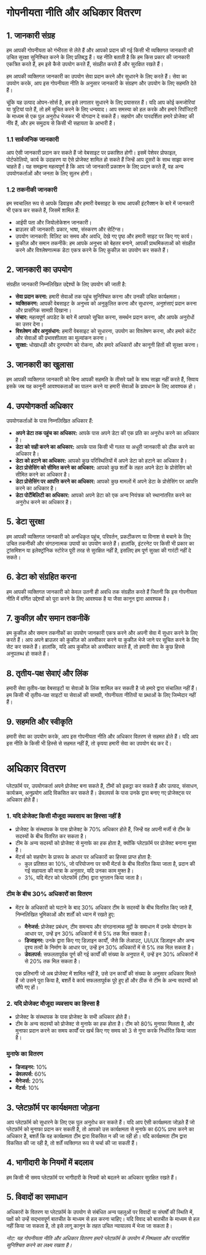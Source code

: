 # गोपनीयता नीति और अधिकार वितरण

## 1. जानकारी संग्रह

हम आपकी गोपनीयता को गंभीरता से लेते हैं और आपको प्रदान की गई किसी भी व्यक्तिगत जानकारी की उचित सुरक्षा सुनिश्चित करने के लिए प्रतिबद्ध हैं। यह नीति बताती है कि हम किस प्रकार की जानकारी एकत्रित करते हैं, हम इसे कैसे उपयोग करते हैं, संग्रहीत करते हैं और सुरक्षित रखते हैं।

हम आपकी व्यक्तिगत जानकारी का उपयोग सेवा प्रदान करने और सुधारने के लिए करते हैं। सेवा का उपयोग करके, आप इस गोपनीयता नीति के अनुसार जानकारी के संग्रहण और उपयोग के लिए सहमति देते हैं।

चूंकि यह उत्पाद ओपन-सोर्स है, हम इसे लगातार सुधारने के लिए प्रयासरत हैं। यदि आप कोई कमजोरियां या त्रुटियां पाते हैं, तो हमें सूचित करने के लिए धन्यवाद। आप समस्या को हल करके और हमारे रिपॉजिटरी के माध्यम से एक पुल अनुरोध भेजकर भी योगदान दे सकते हैं। सहयोग और पारदर्शिता हमारे प्रोजेक्ट की नींव हैं, और हम समुदाय से किसी भी सहायता के आभारी हैं।

### 1.1 सार्वजनिक जानकारी

आप ऐसी जानकारी प्रदान कर सकते हैं जो वेबसाइट पर प्रकाशित होगी। इसमें पेशेवर प्रोफाइल, पोर्टफोलियो, कार्य के उदाहरण या ऐसे प्रोजेक्ट शामिल हो सकते हैं जिन्हें आप दूसरों के साथ साझा करना चाहते हैं। यह समझना महत्वपूर्ण है कि आप जो जानकारी प्रकाशन के लिए प्रदान करते हैं, वह अन्य उपयोगकर्ताओं और जनता के लिए सुलभ होगी।

### 1.2 तकनीकी जानकारी

हम स्वचालित रूप से आपके डिवाइस और हमारी वेबसाइट के साथ आपकी इंटरैक्शन के बारे में जानकारी भी एकत्र कर सकते हैं, जिसमें शामिल हैं:

- आईपी पता और जियोलोकेशन जानकारी।
- ब्राउज़र की जानकारी: प्रकार, भाषा, संस्करण और सेटिंग्स।
- उपयोग जानकारी: विज़िट का समय और अवधि, देखे गए पृष्ठ और हमारी साइट पर किए गए कार्य।
- कुकीज़ और समान तकनीकें: हम आपके अनुभव को बेहतर बनाने, आपकी प्राथमिकताओं को संग्रहीत करने और विश्लेषणात्मक डेटा एकत्र करने के लिए कुकीज़ का उपयोग कर सकते हैं।

## 2. जानकारी का उपयोग

संग्रहीत जानकारी निम्नलिखित उद्देश्यों के लिए उपयोग की जाती है:

- **सेवा प्रदान करना:** हमारी सेवाओं तक पहुंच सुनिश्चित करना और उनकी उचित कार्यक्षमता।
- **व्यक्तिकरण:** आपकी वेबसाइट के अनुभव को अनुकूलित करना और सुधारना, अनुशंसाएं प्रदान करना और प्रासंगिक सामग्री दिखाना।
- **संचार:** महत्वपूर्ण अपडेट के बारे में आपको सूचित करना, समर्थन प्रदान करना, और आपके अनुरोधों का उत्तर देना।
- **विश्लेषण और अनुसंधान:** हमारी वेबसाइट को सुधारना, उपयोग का विश्लेषण करना, और हमारे कंटेंट और सेवाओं की प्रभावशीलता का मूल्यांकन करना।
- **सुरक्षा:** धोखाधड़ी और दुरुपयोग को रोकना, और हमारे अधिकारों और कानूनी हितों की सुरक्षा करना।

## 3. जानकारी का खुलासा

हम आपकी व्यक्तिगत जानकारी को बिना आपकी सहमति के तीसरे पक्षों के साथ साझा नहीं करते हैं, सिवाय इसके जब यह कानूनी आवश्यकताओं का पालन करने या हमारी सेवाओं के प्रावधान के लिए आवश्यक हो।

## 4. उपयोगकर्ता अधिकार

उपयोगकर्ताओं के पास निम्नलिखित अधिकार हैं:

- **अपने डेटा तक पहुंच का अधिकार:** आपके पास अपने डेटा की एक प्रति का अनुरोध करने का अधिकार है।
- **डेटा को सही करने का अधिकार:** आपके पास किसी भी गलत या अधूरी जानकारी को ठीक करने का अधिकार है।
- **डेटा को हटाने का अधिकार:** आपको कुछ परिस्थितियों में अपने डेटा को हटाने का अधिकार है।
- **डेटा प्रोसेसिंग को सीमित करने का अधिकार:** आपको कुछ शर्तों के तहत अपने डेटा के प्रोसेसिंग को सीमित करने का अधिकार है।
- **डेटा प्रोसेसिंग पर आपत्ति करने का अधिकार:** आपको कुछ मामलों में अपने डेटा के प्रोसेसिंग पर आपत्ति करने का अधिकार है।
- **डेटा पोर्टेबिलिटी का अधिकार:** आपको अपने डेटा को एक अन्य नियंत्रक को स्थानांतरित करने का अनुरोध करने का अधिकार है।

## 5. डेटा सुरक्षा

हम आपकी व्यक्तिगत जानकारी को अनधिकृत पहुंच, परिवर्तन, प्रकटीकरण या विनाश से बचाने के लिए उचित तकनीकी और संगठनात्मक उपायों का उपयोग करते हैं। हालांकि, इंटरनेट पर किसी भी प्रकार का ट्रांसमिशन या इलेक्ट्रॉनिक स्टोरेज पूरी तरह से सुरक्षित नहीं है, इसलिए हम पूर्ण सुरक्षा की गारंटी नहीं दे सकते।

## 6. डेटा को संग्रहित करना

हम आपकी व्यक्तिगत जानकारी को केवल उतनी ही अवधि तक संग्रहीत करते हैं जितनी कि इस गोपनीयता नीति में वर्णित उद्देश्यों को पूरा करने के लिए आवश्यक है या जैसा कानून द्वारा आवश्यक है।

## 7. कुकीज़ और समान तकनीकें

हम कुकीज़ और समान तकनीकों का उपयोग जानकारी एकत्र करने और अपनी सेवा में सुधार करने के लिए करते हैं। आप अपने ब्राउज़र को कुकीज़ को अस्वीकार करने या कुकीज़ भेजे जाने पर सूचित करने के लिए सेट कर सकते हैं। हालांकि, यदि आप कुकीज़ को अस्वीकार करते हैं, तो हमारी सेवा के कुछ हिस्से अनुपलब्ध हो सकते हैं।

## 8. तृतीय-पक्ष सेवाएं और लिंक

हमारी सेवा तृतीय-पक्ष वेबसाइटों या सेवाओं के लिंक शामिल कर सकती है जो हमारे द्वारा संचालित नहीं हैं। हम किसी भी तृतीय-पक्ष साइटों या सेवाओं की सामग्री, गोपनीयता नीतियों या प्रथाओं के लिए जिम्मेदार नहीं हैं।

## 9. सहमति और स्वीकृति

हमारी सेवा का उपयोग करके, आप इस गोपनीयता नीति और अधिकार वितरण से सहमत होते हैं। यदि आप इस नीति के किसी भी हिस्से से सहमत नहीं हैं, तो कृपया हमारी सेवा का उपयोग बंद कर दें।

# अधिकार वितरण

प्लेटफ़ॉर्म पर, उपयोगकर्ता अपने प्रोजेक्ट बना सकते हैं, टीमों को इकट्ठा कर सकते हैं और उत्पाद, संसाधन, कार्यक्रम, अनुप्रयोग आदि विकसित कर सकते हैं। डेवलपर्स के पास उनके द्वारा बनाए गए प्रोजेक्ट्स पर अधिकार होते हैं।

### 1. यदि प्रोजेक्ट किसी मौजूदा व्यवसाय का हिस्सा नहीं है

- प्रोजेक्ट के संस्थापक के पास प्रोजेक्ट के 70% अधिकार होते हैं, जिन्हें वह अपनी मर्जी से टीम के सदस्यों के बीच वितरित कर सकता है।
- टीम के अन्य सदस्यों को प्रोजेक्ट से मुनाफे का हक होता है, क्योंकि प्लेटफ़ॉर्म पर प्रोजेक्ट बनाना मुफ्त है।
- मेंटर्स को सहयोग के प्रारूप के आधार पर अधिकारों का हिस्सा प्राप्त होता है:
  - कुल प्रतिशत का 10%, जो परियोजना पर सभी मेंटर्स के बीच वितरित किया जाता है, प्रदान की गई सहायता की मात्रा के अनुसार, यदि उनका काम मुफ्त है।
  - 3%, यदि मेंटर को प्लेटफॉर्म (टीम) द्वारा भुगतान किया जाता है।

### टीम के बीच 30% अधिकारों का वितरण

- मेंटर के अधिकारों को घटाने के बाद 30% अधिकार टीम के सदस्यों के बीच वितरित किए जाते हैं, निम्नलिखित भूमिकाओं और शर्तों को ध्यान में रखते हुए:

  - **मैनेजर्स:** प्रोजेक्ट प्रबंधन, टीम समन्वय और संगठनात्मक मुद्दों के समाधान में उनके योगदान के आधार पर, उन्हें इन 30% अधिकारों में से 5% तक मिल सकता है।
  - **डिजाइनर:** उनके द्वारा किए गए डिज़ाइन कार्यों, जैसे कि लेआउट, UI/UX डिज़ाइन और अन्य दृश्य तत्वों के निर्माण के आधार पर, उन्हें इन 30% अधिकारों में से 5% तक मिल सकता है।
  - **डेवलपर्स:** सफलतापूर्वक पूर्ण की गई कार्यों की संख्या के अनुपात में, उन्हें इन 30% अधिकारों में से 20% तक मिल सकता है।

  एक प्रतिभागी जो अब प्रोजेक्ट में शामिल नहीं है, उसे उन कार्यों की संख्या के अनुसार अधिकार मिलते हैं जो उसने पूरा किया है, बशर्ते वे कार्य सफलतापूर्वक पूरे हुए हों और ठीक से टीम के अन्य सदस्यों को सौंपे गए हों।

### 2. यदि प्रोजेक्ट मौजूदा व्यवसाय का हिस्सा है

- प्रोजेक्ट के संस्थापक के पास प्रोजेक्ट के सभी अधिकार होते हैं।
- टीम के अन्य सदस्यों को प्रोजेक्ट से मुनाफे का हक होता है। टीम को 80% मुनाफा मिलता है, और मुनाफा प्रदान करने का समय कार्यों पर खर्च किए गए समय को 3 से गुणा करके निर्धारित किया जाता है।

### मुनाफे का वितरण

- **डिजाइनर:** 10%
- **डेवलपर्स:** 60%
- **मैनेजर्स:** 20%
- **मेंटर्स:** 10%

## 3. प्लेटफ़ॉर्म पर कार्यक्षमता जोड़ना

आप प्लेटफ़ॉर्म को सुधारने के लिए एक पुल अनुरोध कर सकते हैं। यदि आप ऐसी कार्यक्षमता जोड़ते हैं जो प्लेटफ़ॉर्म को मुनाफा प्रदान कर सकती है, तो आपको उस कार्यक्षमता से मुनाफे का 60% प्राप्त करने का अधिकार है, बशर्ते कि वह कार्यक्षमता टीम द्वारा विकसित न की जा रही हो। यदि कार्यक्षमता टीम द्वारा विकसित की जा रही है, तो शर्तें व्यक्तिगत रूप से चर्चा की जा सकती हैं।

## 4. भागीदारी के नियमों में बदलाव

हम किसी भी समय प्लेटफ़ॉर्म पर भागीदारी के नियमों को बदलने का अधिकार सुरक्षित रखते हैं।

## 5. विवादों का समाधान

अधिकारों के वितरण या प्लेटफ़ॉर्म के उपयोग से संबंधित अन्य पहलुओं पर विवादों या संघर्षों की स्थिति में, पक्षों को उन्हें सद्भावपूर्ण बातचीत के माध्यम से हल करना चाहिए। यदि विवाद को बातचीत के माध्यम से हल नहीं किया जा सकता है, तो इसे लागू कानून के तहत उचित न्यायालय में भेजा जा सकता है।

_नोट: यह गोपनीयता नीति और अधिकार वितरण हमारे प्लेटफ़ॉर्म के उपयोग में निष्पक्षता और पारदर्शिता सुनिश्चित करने का लक्ष्य रखता है।_
